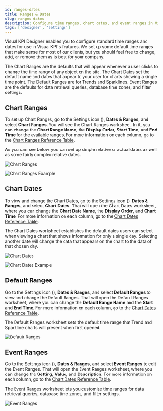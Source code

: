 ```yaml
---
id: ranges-dates
title: Ranges & Dates
slug: ranges-dates
description: Configure time ranges, chart dates, and event ranges in Visual KPI Designer to customize default settings for charts, trends, and sparklines.
tags: ['designer', 'settings']
---
```


<head>
  <title>Ranges & Dates</title>
  <meta name="keywords" content="Time Ranges, Chart Dates, Chart Ranges, Default Ranges, Event Ranges, Site Settings, Configuration"/>
</head>


Visual KPI Designer enables you to configure standard time ranges and dates for use in Visual KPI's features. We set up some default time ranges that make sense for most of our clients, but you should feel free to change, add, or remove them as is best for your company.

The Chart Ranges are the defaults that will appear whenever a user clicks to change the time range of any object on the site. The Chart Dates set the default name and dates that appear to your user for charts showing a single time point. The Default Ranges are for Trends and Sparklines. Event Ranges are the defaults for data retrieval queries, database time zones, and filter settings.

## Chart Ranges

To set up Chart Ranges, go to the Settings icon (<PngFont name='options28' />), **Dates & Ranges**, and select **Chart Ranges**. You will see the Chart Ranges worksheet. In it, you can change the **Chart Range Name**, the **Display Order**, **Start Time**, and **End Time** for the available ranges. For more information on each column, go to the [Chart Ranges Reference Table](/reference/visual-kpi-designer/site-settings/chart-ranges).

As you can see below, you can set up simple relative or actual dates as well as some fairly complex relative dates.

<Image
  src="media/designer/settings/ranges-dates/dates-ranges-chart-ranges.png"
  alt="Chart Ranges"
  size="60%"
/>

<Image
  src="media/designer/settings/ranges-dates/dates-ranges-chart-ranges-example.gif"
  alt="Chart Ranges Example"
/>

## Chart Dates

To view and change the Chart Dates, go to the Settings icon (<PngFont name='options28' />), **Dates & Ranges**, and select **Chart Dates**. That will open the Chart Dates worksheet, where you can change the **Chart Date Name**, the **Display Order**, and **Chart Time**. For more information on each column, go to the [Chart Dates Reference Table](/reference/visual-kpi-designer/site-settings/chart-dates).

The Chart Dates worksheet establishes the default dates users can select when viewing a chart that shows information for only a single day. Selecting another date will change the data that appears on the chart to the data of that chosen day.

<Image
  src="media/designer/settings/ranges-dates/dates-ranges-chart-dates.png"
  alt="Chart Dates"
  size="50%"
/>

<Image
  src="media/designer/settings/ranges-dates/dates-ranges-chart-dates-example.gif"
  alt="Chart Dates Example"
/>

## Default Ranges

Go to the Settings icon (<PngFont name='options28' />), **Dates & Ranges**, and select **Default Ranges** to view and change the Default Ranges. That will open the Default Ranges worksheet, where you can change the **Default Range Name** and the **Start** and **End Time**. For more information on each column, go to the [Chart Dates Reference Table](/reference/visual-kpi-designer/site-settings/default-ranges).

The Default Ranges worksheet sets the default time range that Trend and Sparkline charts will present when first opened.

<Image
  src="media/designer/settings/ranges-dates/dates-ranges-default-ranges.png"
  alt="Default Ranges"
  size="50%"
/>

## Event Ranges

Go to the Settings icon (<PngFont name='options28' />), **Dates & Ranges**, and select **Event Ranges** to edit the Event Ranges. That will open the Event Ranges worksheet, where you can change the **Setting**, **Value**, and **Description**. For more information on each column, go to the [Chart Dates Reference Table](/reference/visual-kpi-designer/site-settings/event-ranges).

The Event Ranges worksheet lets you customize time ranges for data retrieval queries, database time zones, and filter settings.

<Image
  src="media/designer/settings/ranges-dates/dates-ranges-event-ranges.png"
  alt="Event Ranges"
/>